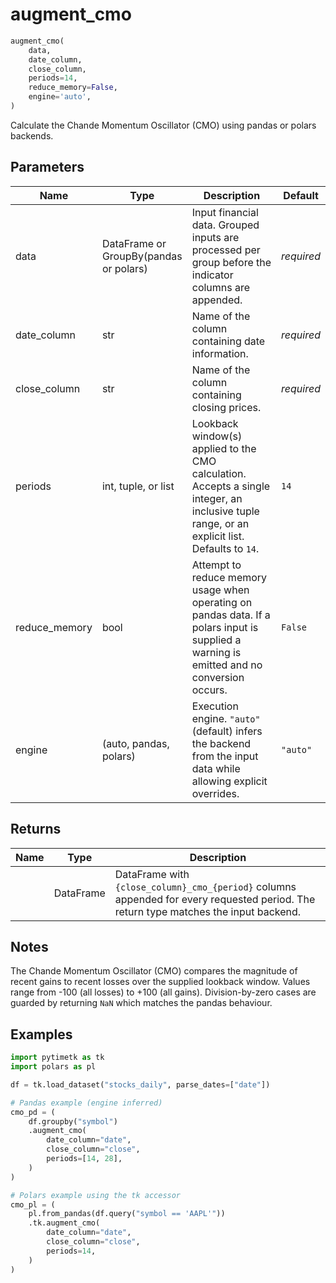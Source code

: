 # augment_cmo { #pytimetk.augment_cmo }

```python
augment_cmo(
    data,
    date_column,
    close_column,
    periods=14,
    reduce_memory=False,
    engine='auto',
)
```

Calculate the Chande Momentum Oscillator (CMO) using pandas or polars backends.

## Parameters {.doc-section .doc-section-parameters}

| Name          | Type                                   | Description                                                                                                                                     | Default    |
|---------------|----------------------------------------|-------------------------------------------------------------------------------------------------------------------------------------------------|------------|
| data          | DataFrame or GroupBy(pandas or polars) | Input financial data. Grouped inputs are processed per group before the indicator columns are appended.                                         | _required_ |
| date_column   | str                                    | Name of the column containing date information.                                                                                                 | _required_ |
| close_column  | str                                    | Name of the column containing closing prices.                                                                                                   | _required_ |
| periods       | int, tuple, or list                    | Lookback window(s) applied to the CMO calculation. Accepts a single integer, an inclusive tuple range, or an explicit list. Defaults to ``14``. | `14`       |
| reduce_memory | bool                                   | Attempt to reduce memory usage when operating on pandas data. If a polars input is supplied a warning is emitted and no conversion occurs.      | `False`    |
| engine        | (auto, pandas, polars)                 | Execution engine. ``"auto"`` (default) infers the backend from the input data while allowing explicit overrides.                                | `"auto"`   |

## Returns {.doc-section .doc-section-returns}

| Name   | Type      | Description                                                                                                                            |
|--------|-----------|----------------------------------------------------------------------------------------------------------------------------------------|
|        | DataFrame | DataFrame with ``{close_column}_cmo_{period}`` columns appended for every requested period. The return type matches the input backend. |

## Notes {.doc-section .doc-section-notes}

The Chande Momentum Oscillator (CMO) compares the magnitude of recent gains
to recent losses over the supplied lookback window. Values range from -100
(all losses) to +100 (all gains). Division-by-zero cases are guarded by
returning ``NaN`` which matches the pandas behaviour.

## Examples {.doc-section .doc-section-examples}

```python
import pytimetk as tk
import polars as pl

df = tk.load_dataset("stocks_daily", parse_dates=["date"])

# Pandas example (engine inferred)
cmo_pd = (
    df.groupby("symbol")
    .augment_cmo(
        date_column="date",
        close_column="close",
        periods=[14, 28],
    )
)

# Polars example using the tk accessor
cmo_pl = (
    pl.from_pandas(df.query("symbol == 'AAPL'"))
    .tk.augment_cmo(
        date_column="date",
        close_column="close",
        periods=14,
    )
)
```